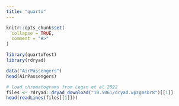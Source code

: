 ```yaml
---
title: "quarto"
---
```


```r
knitr::opts_chunk$set(
  collapse = TRUE,
  comment = "#>"
)
```

```r
library(quartoTest)
library(rdryad)
```

```r
data("AirPassengers")
head(AirPassengers)
```

```r
# load chromatograms from Legan et al 2022
files <- rdryad::dryad_download("10.5061/dryad.wpzgmsbr8")[[1]]
head(readLines(files[[1]]))
```
